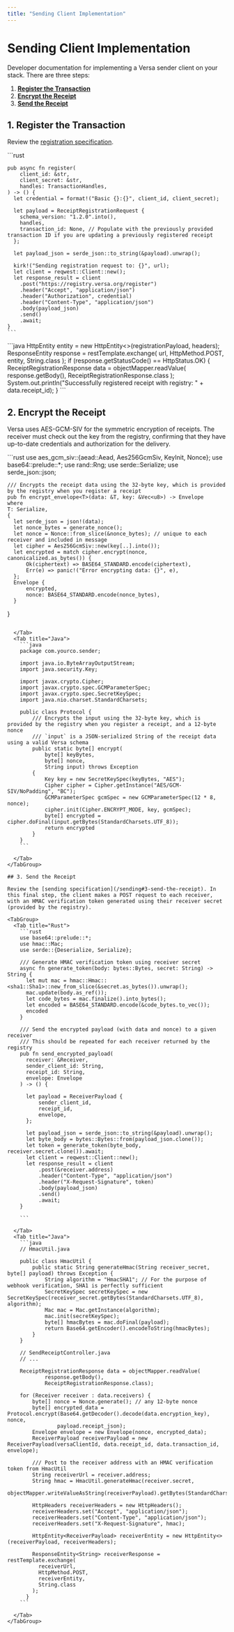 ```yaml
---
title: "Sending Client Implementation"
---
```


# Sending Client Implementation

Developer documentation for implementing a Versa sender client on your stack. There are three steps:

1. **[Register the Transaction](#1-register-the-transaction)**
2. **[Encrypt the Receipt](#2-encrypt-the-receipt)**
3. **[Send the Receipt](#3-send-the-receipt)**

## 1. Register the Transaction

Review the [registration specification](/sending#1-register-the-transaction).

<TabGroup>
  <Tab title="Rust">
    ```rust

    pub async fn register(
        client_id: &str,
        client_secret: &str,
        handles: TransactionHandles,
    ) -> () {
      let credential = format!("Basic {}:{}", client_id, client_secret);

      let payload = ReceiptRegistrationRequest {
        schema_version: "1.2.0".into(),
        handles,
        transaction_id: None, // Populate with the previously provided transaction ID if you are updating a previously registered receipt
      };

      let payload_json = serde_json::to_string(&payload).unwrap();

      kirk!("Sending registration request to: {}", url);
      let client = reqwest::Client::new();
      let response_result = client
        .post("https://registry.versa.org/register")
        .header("Accept", "application/json")
        .header("Authorization", credential)
        .header("Content-Type", "application/json")
        .body(payload_json)
        .send()
        .await;
    }
    ```

  </Tab>
  <Tab title="Java">
  <CodeWrap fileName="SendReceiptController.java" fileUrl="https://github.com/versa-protocol/sender-java/blob/main/src/main/java/org/versa/sender/SendReceiptController.java">
    ```java
    HttpEntity<ReceiptRegistrationRequest> entity = new HttpEntity<>(registrationPayload, headers);
    ResponseEntity<String> response = restTemplate.exchange(
      url,
      HttpMethod.POST,
      entity,
      String.class
    );
    if (response.getStatusCode() == HttpStatus.OK) {
      ReceiptRegistrationResponse data = objectMapper.readValue(
          response.getBody(),
          ReceiptRegistrationResponse.class
      );
      System.out.println("Successfully registered receipt with registry: " + data.receipt_id);
    }
    ```
    </CodeWrap>
  </Tab>
</TabGroup>

## 2. Encrypt the Receipt

Versa uses AES-GCM-SIV for the symmetric encryption of receipts. The receiver must check out the key from the registry, confirming that they have up-to-date credentials and authorization for the delivery.

<TabGroup>
  <Tab title="Rust">
    ```rust
    use aes_gcm_siv::{aead::Aead, Aes256GcmSiv, KeyInit, Nonce};
    use base64::prelude::*;
    use rand::Rng;
    use serde::Serialize;
    use serde_json::json;

    /// Encrypts the receipt data using the 32-byte key, which is provided by the registry when you register a receipt
    pub fn encrypt_envelope<T>(data: &T, key: &Vec<u8>) -> Envelope
    where
    T: Serialize,
    {
      let serde_json = json!(data);
      let nonce_bytes = generate_nonce();
      let nonce = Nonce::from_slice(&nonce_bytes); // unique to each receiver and included in message
      let cipher = Aes256GcmSiv::new(key[..].into());
      let encrypted = match cipher.encrypt(nonce, canonicalized.as_bytes()) {
          Ok(ciphertext) => BASE64_STANDARD.encode(ciphertext),
          Err(e) => panic!("Error encrypting data: {}", e),
      };
      Envelope {
          encrypted,
          nonce: BASE64_STANDARD.encode(nonce_bytes),
      }

}

````

  </Tab>
  <Tab title="Java">
    ```java
    package com.yourco.sender;

    import java.io.ByteArrayOutputStream;
    import java.security.Key;

    import javax.crypto.Cipher;
    import javax.crypto.spec.GCMParameterSpec;
    import javax.crypto.spec.SecretKeySpec;
    import java.nio.charset.StandardCharsets;

    public class Protocol {
        /// Encrypts the input using the 32-byte key, which is provided by the registry when you register a receipt, and a 12-byte nonce
        /// `input` is a JSON-serialized String of the receipt data using a valid Versa schema
        public static byte[] encrypt(
            byte[] keyBytes,
            byte[] nonce,
            String input) throws Exception
        {
            Key key = new SecretKeySpec(keyBytes, "AES");
            Cipher cipher = Cipher.getInstance("AES/GCM-SIV/NoPadding", "BC");
            GCMParameterSpec gcmSpec = new GCMParameterSpec(12 * 8, nonce);
            cipher.init(Cipher.ENCRYPT_MODE, key, gcmSpec);
            byte[] encrypted =  cipher.doFinal(input.getBytes(StandardCharsets.UTF_8));
            return encrypted
        }
    }
    ```

  </Tab>
</TabGroup>

## 3. Send the Receipt

Review the [sending specification](/sending#3-send-the-receipt). In this final step, the client makes a POST request to each receiver, with an HMAC verification token generated using their receiver secret (provided by the registry).

<TabGroup>
  <Tab title="Rust">
    ```rust
    use base64::prelude::*;
    use hmac::Mac;
    use serde::{Deserialize, Serialize};

    /// Generate HMAC verification token using receiver secret
    async fn generate_token(body: bytes::Bytes, secret: String) -> String {
      let mut mac = hmac::Hmac::<sha1::Sha1>::new_from_slice(&secret.as_bytes()).unwrap();
      mac.update(body.as_ref());
      let code_bytes = mac.finalize().into_bytes();
      let encoded = BASE64_STANDARD.encode(&code_bytes.to_vec());
      encoded
    }

    /// Send the encrypted payload (with data and nonce) to a given receiver
    /// This should be repeated for each receiver returned by the registry
    pub fn send_encrypted_payload(
      receiver: &Receiver,
      sender_client_id: String,
      receipt_id: String,
      envelope: Envelope
    ) -> () {

      let payload = ReceiverPayload {
          sender_client_id,
          receipt_id,
          envelope,
      };

      let payload_json = serde_json::to_string(&payload).unwrap();
      let byte_body = bytes::Bytes::from(payload_json.clone());
      let token = generate_token(byte_body, receiver.secret.clone()).await;
      let client = reqwest::Client::new();
      let response_result = client
          .post(&receiver.address)
          .header("Content-Type", "application/json")
          .header("X-Request-Signature", token)
          .body(payload_json)
          .send()
          .await;
    }

    ```

  </Tab>
  <Tab title="Java">
    ```java
    // HmacUtil.java

    public class HmacUtil {
        public static String generateHmac(String receiver_secret, byte[] payload) throws Exception {
            String algorithm = "HmacSHA1"; // For the purpose of webhook verification, SHA1 is perfectly sufficient
            SecretKeySpec secretKeySpec = new SecretKeySpec(receiver_secret.getBytes(StandardCharsets.UTF_8), algorithm);
            Mac mac = Mac.getInstance(algorithm);
            mac.init(secretKeySpec);
            byte[] hmacBytes = mac.doFinal(payload);
            return Base64.getEncoder().encodeToString(hmacBytes);
        }
    }

    // SendReceiptController.java
    // ...

    ReceiptRegistrationResponse data = objectMapper.readValue(
            response.getBody(),
            ReceiptRegistrationResponse.class);

    for (Receiver receiver : data.receivers) {
        byte[] nonce = Nonce.generate(); // any 12-byte nonce
        byte[] encrypted_data = Protocol.encrypt(Base64.getDecoder().decode(data.encryption_key), nonce,
                payload.receipt_json);
        Envelope envelope = new Envelope(nonce, encrypted_data);
        ReceiverPayload receiverPayload = new ReceiverPayload(versaClientId, data.receipt_id, data.transaction_id, envelope);

        /// Post to the receiver address with an HMAC verification token from HmacUtil
        String receiverUrl = receiver.address;
        String hmac = HmacUtil.generateHmac(receiver.secret,
                objectMapper.writeValueAsString(receiverPayload).getBytes(StandardCharsets.UTF_8));

        HttpHeaders receiverHeaders = new HttpHeaders();
        receiverHeaders.set("Accept", "application/json");
        receiverHeaders.set("Content-Type", "application/json");
        receiverHeaders.set("X-Request-Signature", hmac);

        HttpEntity<ReceiverPayload> receiverEntity = new HttpEntity<>(receiverPayload, receiverHeaders);

        ResponseEntity<String> receiverResponse = restTemplate.exchange(
          receiverUrl,
          HttpMethod.POST,
          receiverEntity,
          String.class
        );
      }
    ```

  </Tab>
</TabGroup>
````
